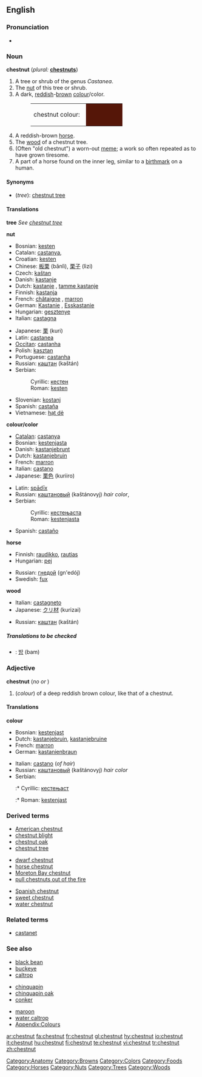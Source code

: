 {{wikipedia}}
==English==

===Pronunciation===
* {{audio|en-us-chestnut.ogg|Audio (US)}}

===Noun===
'''chestnut''' (''plural:'' '''[[chestnuts]]''')

# <!--NTree-->A tree or shrub of the genus ''Castanea''.
# <!--NNut-->The [[nut]] of this tree or shrub.
# <!--NColour-->A dark, [[reddish]]-[[brown]] [[colour]]/color.
#: <table><tr><td>chestnut colour: &nbsp;</td><td bgcolor="#551608" width="80">&nbsp; </td></tr></table>
# <!--NHorsetype-->A reddish-brown [[horse]].
# <!--NWood-->The [[wood]] of a chestnut tree.
# (Often "old chestnut") a worn-out [[meme]]; a work so often repeated as to have grown tiresome.
# <!--NHorsepart--> A part of a horse found on the inner leg, similar to a [[birthmark]] on a human.

====Synonyms====
* <!--NTree-->(''tree''): [[chestnut tree]]

====Translations====
<!--NTree-->'''tree'''
''See [[chestnut tree]]''

<!--NNut-->'''nut'''
{{top}}
* Bosnian: [[kesten#Bosnian|kesten]] {{m}}
* Catalan: [[castanya]], {{f}}
* Croatian: [[kesten]] {{m}}
* Chinese: [[板栗]] (bǎnlì), [[栗子]] (lìzi)
* Czech: [[kaštan]] {{m}}
* Danish: [[kastanje]] {{c}}
* Dutch: [[kastanje]] {{f}}, [[tamme kastanje]] {{f}}
* Finnish: [[kastanja]]
* French: [[châtaigne]] {{f}}, [[marron]] {{m}}
* German: [[Kastanie]] {{f}}, [[Esskastanie]] {{f}}
* Hungarian: [[gesztenye]]
* Italian: [[castagna]] {{f}}
{{mid}}
* Japanese: [[栗]] (kuri)
* Latin: [[castanea]] {{f}}
* [[Occitan]]: [[castanha]] {{f}}
* Polish: [[kasztan]] {{m}}
* Portuguese: [[castanha]] {{f}}
* Russian: [[каштан]] (kaštán) {{m}}
* Serbian:
*: Cyrillic: [[кестен#Serbian|кестен]] {{m}}
*: Roman: [[kesten#Serbian|kesten]] {{m}}
* Slovenian: [[kostanj]] {{m}}
* Spanish: [[castaña]] {{f}}
* Vietnamese: [[hạt dẻ]]
{{bottom}}

<!--NColour-->'''colour/color'''
{{top}}
* [[Catalan]]: [[castanya]]
* Bosnian: [[kestenjasta]] {{f}}
* Danish: [[kastanjebrunt]]<!-- needs checking -->
* Dutch: [[kastanjebruin]] {{n}}
* French: [[marron]] {{m}}
* Italian: [[castano]] {{f}}
* Japanese: [[栗色]] (kuriiro)
{{mid}}
* Latin: [[spadix|spādīx]]
* Russian: [[каштановый]] (kaštánovyj) ''hair color'',
* Serbian:
*: Cyrillic: [[кестењаста]] {{f}}
*: Roman: [[kestenjasta#Serbian|kestenjasta]] {{f}}
* Spanish: [[castaño]] {{m}}
{{bottom}}

<!--NHorsetype-->'''horse'''
{{top}}
* Finnish: [[raudikko]], [[rautias]]
* Hungarian: [[pej]]
{{mid}}
* Russian: [[гнедой]] (gn'edój)
*Swedish: [[fux]]
{{bottom}}

<!--NWood-->'''wood'''
{{top}}
* Italian: [[castagneto]] {{m}}
* Japanese: [[クリ材]] (kurizai)
{{mid}}
* Russian: [[каштан]] (kaštán) {{m}}
{{bottom}}

=====Translations to be checked=====
{{checktrans}}
<!--Remove this section once all of the translations below have been moved into the tables above.-->
* {{ttbc|Korean}}: [[밤]] (bam)

===Adjective===
'''chestnut''' (''no {{compar}} or {{superl}}'')

# <!--AdjColour-->(''colour'') of a deep reddish brown colour, like that of a chestnut.

====Translations====
<!--AdjColour-->'''colour'''
{{top}}
* Bosnian: [[kestenjast]] {{m}}
* Dutch: [[kastanjebruin]], [[kastanjebruine]]
* French: [[marron]]
* German: [[kastanienbraun]]
{{mid}}
* Italian: [[castano]] (''of hair'')
* Russian: [[каштановый]] (kaštánovyj) ''hair color''
* Serbian:
*:* Cyrillic: [[кестењаст]] {{m}}
*:* Roman: [[kestenjast]] {{m}}
{{bottom}}

===Derived terms===
{{top3}}
* [[American chestnut]]
* [[chestnut blight]]
* [[chestnut oak]]
* [[chestnut tree]]
{{mid3}}
* [[dwarf chestnut]]
* [[horse chestnut]]
* [[Moreton Bay chestnut]]
* [[pull chestnuts out of the fire]]
{{mid3}}
* [[Spanish chestnut]]
* [[sweet chestnut]]
* [[water chestnut]]
{{bottom}}

===Related terms===
* [[castanet]]<!--related via Spanish-->

===See also===
{{top3}}
* [[black bean]]
* [[buckeye]]
* [[caltrop]]
{{mid3}}
* [[chinquapin]]
* [[chinquapin oak]]
* [[conker]]
{{mid3}}
* [[maroon]]
* [[water caltrop]]
* [[Appendix:Colours]]
{{bottom}}

[[Category:Anatomy]]
[[Category:Browns]]
[[Category:Colors]]
[[Category:Foods]]
[[Category:Horses]]
[[Category:Nuts]]
[[Category:Trees]]
[[Category:Woods]]

[[ar:chestnut]]
[[fa:chestnut]]
[[fr:chestnut]]
[[gl:chestnut]]
[[hy:chestnut]]
[[io:chestnut]]
[[it:chestnut]]
[[hu:chestnut]]
[[fi:chestnut]]
[[te:chestnut]]
[[vi:chestnut]]
[[tr:chestnut]]
[[zh:chestnut]]